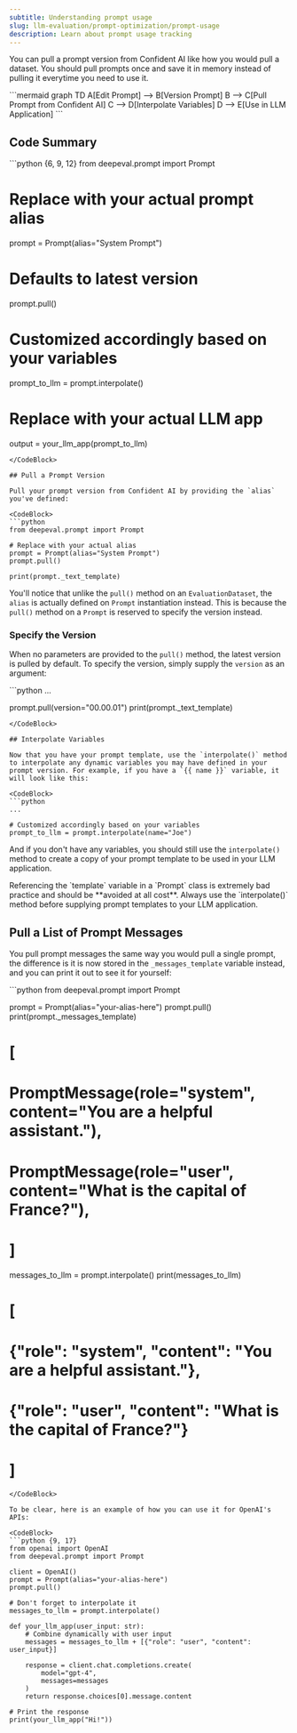 ```yaml
---
subtitle: Understanding prompt usage
slug: llm-evaluation/prompt-optimization/prompt-usage
description: Learn about prompt usage tracking
---
```


You can pull a prompt version from Confident AI like how you would pull a dataset. You should pull prompts once and save it in memory instead of pulling it everytime you need to use it.

<CodeBlock>
```mermaid
graph TD
    A[Edit Prompt] --> B[Version Prompt]
    B --> C[Pull Prompt from Confident AI]
    C --> D[Interpolate Variables]
    D --> E[Use in LLM Application]
```
</CodeBlock>

## Code Summary

<CodeBlock>
```python {6, 9, 12}
from deepeval.prompt import Prompt

# Replace with your actual prompt alias
prompt = Prompt(alias="System Prompt")
# Defaults to latest version
prompt.pull()

# Customized accordingly based on your variables
prompt_to_llm = prompt.interpolate()

# Replace with your actual LLM app
output = your_llm_app(prompt_to_llm)
```
</CodeBlock>

## Pull a Prompt Version

Pull your prompt version from Confident AI by providing the `alias` you've defined:

<CodeBlock>
```python
from deepeval.prompt import Prompt

# Replace with your actual alias
prompt = Prompt(alias="System Prompt")
prompt.pull()

print(prompt._text_template)
```
</CodeBlock>

You'll notice that unlike the `pull()` method on an `EvaluationDataset`, the `alias` is actually defined on `Prompt` instantiation instead. This is because the `pull()` method on a `Prompt` is reserved to specify the version instead.

### Specify the Version

When no parameters are provided to the `pull()` method, the latest version is pulled by default. To specify the version, simply supply the `version` as an argument:

<CodeBlock>
```python
...

prompt.pull(version="00.00.01")
print(prompt._text_template)
```
</CodeBlock>

## Interpolate Variables

Now that you have your prompt template, use the `interpolate()` method to interpolate any dynamic variables you may have defined in your prompt version. For example, if you have a `{{ name }}` variable, it will look like this:

<CodeBlock>
```python
...

# Customized accordingly based on your variables
prompt_to_llm = prompt.interpolate(name="Joe")
```
</CodeBlock>

And if you don't have any variables, you should still use the `interpolate()` method to create a copy of your prompt template to be used in your LLM application.

<Error title="Warning">
Referencing the `template` variable in a `Prompt` class is extremely bad practice and should be **avoided at all cost**. Always use the `interpolate()` method before supplying prompt templates to your LLM application.
</Error>

## Pull a List of Prompt Messages

You pull prompt messages the same way you would pull a single prompt, the difference is it is now stored in the `_messages_template` variable instead, and you can print it out to see it for yourself:

<CodeBlock>
```python
from deepeval.prompt import Prompt

prompt = Prompt(alias="your-alias-here")
prompt.pull()
print(prompt._messages_template)
# [
#   PromptMessage(role="system", content="You are a helpful assistant."),
#   PromptMessage(role="user", content="What is the capital of France?"),
# ]

messages_to_llm = prompt.interpolate()
print(messages_to_llm)
# [
#   {"role": "system", "content": "You are a helpful assistant."},
#   {"role": "user", "content": "What is the capital of France?"}
# ]
```
</CodeBlock>

To be clear, here is an example of how you can use it for OpenAI's APIs:

<CodeBlock>
```python {9, 17}
from openai import OpenAI
from deepeval.prompt import Prompt

client = OpenAI()
prompt = Prompt(alias="your-alias-here")
prompt.pull()

# Don't forget to interpolate it
messages_to_llm = prompt.interpolate()

def your_llm_app(user_input: str):
    # Combine dynamically with user input
    messages = messages_to_llm + [{"role": "user", "content": user_input}]

    response = client.chat.completions.create(
        model="gpt-4",
        messages=messages
    )
    return response.choices[0].message.content

# Print the response
print(your_llm_app("Hi!"))
```
</CodeBlock>
